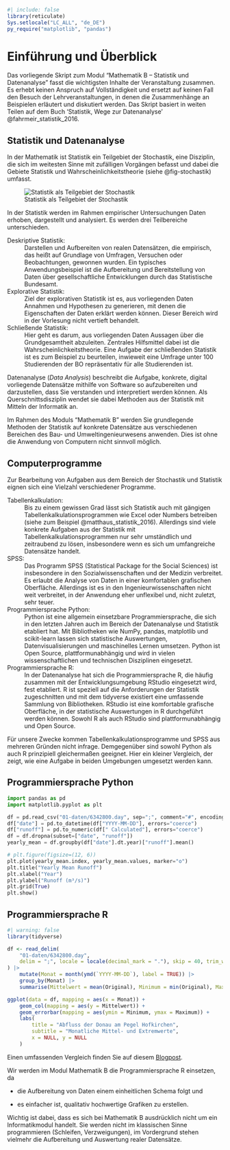 ```r
#| include: false
library(reticulate)
Sys.setlocale("LC_ALL", "de_DE")
py_require("matplotlib", "pandas")
```

# Einführung und Überblick

Das vorliegende Skript zum Modul "Mathematik B -- Statistik und Datenanalyse" fasst die wichtigsten Inhalte der Veranstaltung zusammen. Es erhebt keinen Anspruch auf Vollständigkeit und ersetzt auf keinen Fall den Besuch der Lehrveranstaltungen, in denen die Zusammenhänge an Beispielen erläutert und diskutiert werden. Das Skript basiert in weiten Teilen auf dem Buch 'Statistik, Wege zur Datenanalyse' @fahrmeir_statistik_2016.

## Statistik und Datenanalyse

In der Mathematik ist Statistik ein Teilgebiet der Stochastik, eine Disziplin, die sich im weitesten Sinne mit zufälligen Vorgängen befasst und dabei die Gebiete Statistik und Wahrscheinlichkeitstheorie (siehe @fig-stochastik) umfasst. 

![Statistik als Teilgebiet der Stochastik](00-bilder/stochastik.svg){
    #fig-stochastik
}

In der Statistik werden im Rahmen empirischer Untersuchungen Daten erhoben, dargestellt und analysiert. Es werden drei Teilbereiche unterschieden.

Deskriptive Statistik:
: Darstellen und Aufbereiten von realen Datensätzen, die empirisch, das heißt auf Grundlage von Umfragen, Versuchen oder Beobachtungen, gewonnen wurden. Ein typisches Anwendungsbeispiel ist die Aufbereitung und Bereitstellung von Daten über gesellschaftliche Entwicklungen durch das Statistische Bundesamt.

Explorative Statistik:
: Ziel der explorativen Statistik ist es, aus vorliegenden Daten Annahmen und Hypothesen zu generieren, mit denen die Eigenschaften der Daten erklärt werden können. Dieser Bereich wird in der Vorlesung nicht vertieft behandelt.

Schließende Statistik:
: Hier geht es darum, aus vorliegenden Daten Aussagen über die Grundgesamtheit abzuleiten. Zentrales Hilfsmittel dabei ist die Wahrscheinlichkeitstheorie. Eine Aufgabe der schließenden Statistik ist es zum Beispiel zu beurteilen, inwieweit eine Umfrage unter 100 Studierenden der BO repräsentativ für alle Studierenden ist.

Datenanalyse (*Data Analysis*) beschreibt die Aufgabe, konkrete, digital vorliegende Datensätze mithilfe von Software so aufzubereiten und darzustellen, dass Sie verstanden und interpretiert werden können. Als Querschnittsdisziplin wendet sie dabei Methoden aus der Statistik mit Mitteln der Informatik an.

Im Rahmen des Moduls "Mathematik B" werden Sie grundlegende Methoden der Statistik auf konkrete Datensätze aus verschiedenen Bereichen des Bau- und Umweltingenieurwesens anwenden. Dies ist ohne die Anwendung von Computern nicht sinnvoll möglich.

## Computerprogramme

Zur Bearbeitung von Aufgaben aus dem Bereich der Stochastik und Statistik eignen sich eine Vielzahl verschiedener Programme.

Tabellenkalkulation:
: Bis zu einem gewissen Grad lässt sich Statistik auch mit gängigen Tabellenkalkulationsprogrammen wie Excel oder Numbers betreiben (siehe zum Beispiel @matthaus_statistik_2016). Allerdings sind viele konkrete Aufgaben aus der Statistik mit Tabellenkalkulationsprogrammen nur sehr umständlich und zeitraubend zu lösen, insbesondere wenn es sich um umfangreiche Datensätze handelt.

SPSS:
: Das Programm SPSS (Statistical Package for the Social Sciences) ist insbesondere in den Sozialwissenschaften und der Medizin verbreitet. Es erlaubt die Analyse von Daten in einer komfortablen grafischen Oberfläche. Allerdings ist es in den Ingenieurwissenschaften nicht weit verbreitet, in der Anwendung eher unflexibel und, nicht zuletzt, sehr teuer.

Programmiersprache Python:
: Python ist eine allgemein einsetzbare Programmiersprache, die sich in den letzten Jahren auch im Bereich der Datenanalyse und Statistik etabliert hat. Mit Bibliotheken wie NumPy, pandas, matplotlib und scikit-learn lassen sich statistische Auswertungen, Datenvisualisierungen und maschinelles Lernen umsetzen. Python ist Open Source, plattformunabhängig und wird in vielen wissenschaftlichen und technischen Disziplinen eingesetzt.

Programmiersprache R:
: In der Datenanalyse hat sich die Programmiersprache R, die häufig zusammen mit der Entwicklungsumgebung RStudio eingesetzt wird, fest etabliert. R ist speziell auf die Anforderungen der Statistik zugeschnitten und mit dem tidyverse existiert eine umfassende Sammlung von Bibliotheken. RStudio ist eine komfortable grafische Oberfläche, in der statistische Auswertungen in R durchgeführt werden können. Sowohl R als auch RStudio sind plattformunabhängig und Open Source.

Für unsere Zwecke kommen Tabellenkalkulationsprogramme und SPSS aus mehreren Gründen nicht infrage. Demgegenüber sind sowohl Python als auch R prinzipiell gleichermaßen geeignet. Hier ein kleiner Vergleich, der zeigt, wie eine Aufgabe in beiden Umgebungen umgesetzt werden kann.

::: {.panel-tabset}

## Programmiersprache Python

```python
import pandas as pd
import matplotlib.pyplot as plt

df = pd.read_csv("01-daten/6342800.day", sep=";", comment="#", encoding="latin1")
df["date"] = pd.to_datetime(df["YYYY-MM-DD"], errors="coerce")
df["runoff"] = pd.to_numeric(df[" Calculated"], errors="coerce")
df = df.dropna(subset=["date", "runoff"])
yearly_mean = df.groupby(df["date"].dt.year)["runoff"].mean()

# plt.figure(figsize=(12, 6))
plt.plot(yearly_mean.index, yearly_mean.values, marker="o")
plt.title("Yearly Mean Runoff")
plt.xlabel("Year")
plt.ylabel("Runoff (m³/s)")
plt.grid(True)
plt.show()
```

## Programmiersprache R

```r
#| warning: false
library(tidyverse)

df <- read_delim(
    "01-daten/6342800.day",
    delim = ";", locale = locale(decimal_mark = "."), skip = 40, trim_ws = TRUE
) |>
    mutate(Monat = month(ymd(`YYYY-MM-DD`), label = TRUE)) |>
    group_by(Monat) |>
    summarise(Mittelwert = mean(Original), Minimum = min(Original), Maximum = max(Original))

ggplot(data = df, mapping = aes(x = Monat)) +
    geom_col(mapping = aes(y = Mittelwert)) +
    geom_errorbar(mapping = aes(ymin = Minimum, ymax = Maximum)) +
    labs(
        title = "Abfluss der Donau am Pegel Hofkirchen",
        subtitle = "Monatliche Mittel- und Extremwerte",
        x = NULL, y = NULL
    )
```

:::

Einen umfassenden Vergleich finden Sie auf diesem [Blogpost](https://blog.tidy-intelligence.com/posts/dplyr-vs-pandas).

Wir werden im Modul Mathematik B die Programmiersprache R einsetzen, da

- die Aufbereitung von Daten einem einheitlichen Schema folgt und

- es einfacher ist, qualitativ hochwertige Grafiken zu erstellen.

Wichtig ist dabei, dass es sich bei Mathematik B ausdrücklich nicht um ein Informatikmodul handelt. Sie werden nicht im klassischen Sinne programmieren (Schleifen, Verzweigungen), im Vordergrund stehen vielmehr die Aufbereitung und Auswertung realer Datensätze.

